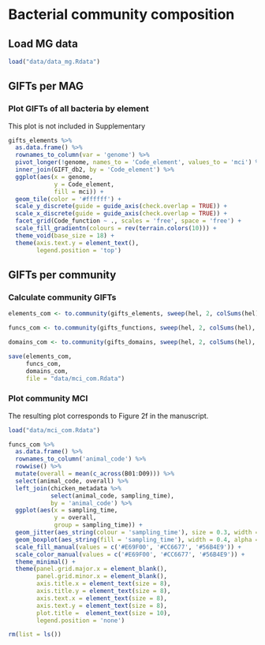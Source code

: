 # Bacterial community composition

## Load MG data

```r
load("data/data_mg.Rdata")
```

## GIFTs per MAG

### Plot GIFTs of all bacteria by element 

This plot is not included in Supplementary

```r
gifts_elements %>%
  as.data.frame() %>% 
  rownames_to_column(var = 'genome') %>% 
  pivot_longer(!genome, names_to = 'Code_element', values_to = 'mci') %>%
  inner_join(GIFT_db2, by = 'Code_element') %>%
  ggplot(aes(x = genome,
             y = Code_element,
             fill = mci)) +
  geom_tile(color = '#ffffff') +
  scale_y_discrete(guide = guide_axis(check.overlap = TRUE)) +
  scale_x_discrete(guide = guide_axis(check.overlap = TRUE)) +
  facet_grid(Code_function ~ ., scales = 'free', space = 'free') +
  scale_fill_gradientn(colours = rev(terrain.colors(10))) +
  theme_void(base_size = 18) +
  theme(axis.text.y = element_text(),
        legend.position = 'top')
```

## GIFTs per community 

### Calculate community GIFTs

```r
elements_com <- to.community(gifts_elements, sweep(hel, 2, colSums(hel), FUN = "/"), GIFT_db2) 

funcs_com <- to.community(gifts_functions, sweep(hel, 2, colSums(hel), FUN = "/"), GIFT_db2)

domains_com <- to.community(gifts_domains, sweep(hel, 2, colSums(hel), FUN = "/"), GIFT_db2)
```

```r
save(elements_com,
     funcs_com,
     domains_com,
     file = "data/mci_com.Rdata")
```

### Plot community MCI 

The resulting plot corresponds to Figure 2f in the manuscript.

```r
load("data/mci_com.Rdata")

funcs_com %>%
  as.data.frame() %>% 
  rownames_to_column('animal_code') %>%
  rowwise() %>%
  mutate(overall = mean(c_across(B01:D09))) %>%
  select(animal_code, overall) %>%
  left_join(chicken_metadata %>%
            select(animal_code, sampling_time),
            by = 'animal_code') %>%
  ggplot(aes(x = sampling_time,
             y = overall,
             group = sampling_time)) +
  geom_jitter(aes_string(colour = 'sampling_time'), size = 0.3, width = 0.2, alpha = 0.6) +
  geom_boxplot(aes_string(fill = 'sampling_time'), width = 0.4, alpha = 0.5, outlier.color = NA) +
  scale_fill_manual(values = c('#E69F00', '#CC6677', '#56B4E9')) +
  scale_color_manual(values = c('#E69F00', '#CC6677', '#56B4E9')) +
  theme_minimal() +
  theme(panel.grid.major.x = element_blank(),
        panel.grid.minor.x = element_blank(),
        axis.title.x = element_text(size = 8),
        axis.title.y = element_text(size = 8),
        axis.text.x = element_text(size = 8),
        axis.text.y = element_text(size = 8),
        plot.title =  element_text(size = 10),
        legend.position = 'none')
```

```r
rm(list = ls())
```
